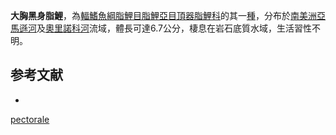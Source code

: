 {{Speciesbox
| status = NE
| status_system = IUCN3.1
| genus = Melanocharacidium
| species = pectorale
| authority = [[Buckup|Buckup]], 1993
| synonyms = 
}}
'''大胸黑身脂鯉'''，為[[輻鰭魚綱|輻鰭魚綱]][[脂鯉目|脂鯉目]][[脂鯉亞目|脂鯉亞目]][[頂器脂鯉科|頂器脂鯉科]]的其一[[種|種]]，分布於[[南美洲|南美洲]][[亞馬遜河|亞馬遜河]]及[[奧里諾科河|奧里諾科河]]流域，體長可達6.7公分，棲息在岩石底質水域，生活習性不明。

==参考文献==
{{refbegin}}
*{{FishBase_species|genus=Melanocharacidium|species=pectorale|year=2013|month=10}}
{{refend}}
{{Taxonbar|from=Q5630826}}

[[Category:黑身脂鯉屬|pectorale]]